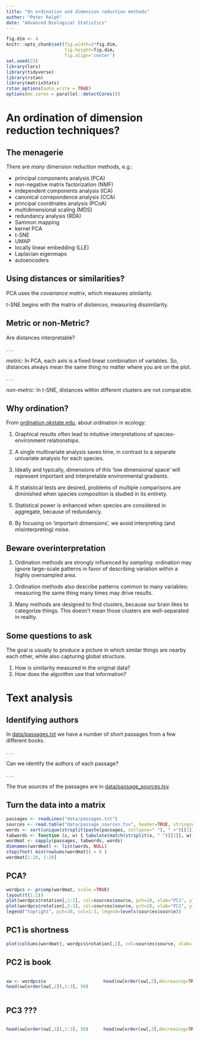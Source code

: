 ```yaml
---
title: "On ordination and dimension reduction methods"
author: "Peter Ralph"
date: "Advanced Biological Statistics"
---
```


```r
fig.dim <- 4
knitr::opts_chunk$set(fig.width=2*fig.dim,
                      fig.height=fig.dim,
                      fig.align='center')
set.seed(23)
library(lars)
library(tidyverse)
library(rstan)
library(matrixStats)
rstan_options(auto_write = TRUE)
options(mc.cores = parallel::detectCores())
```


# An ordination of dimension reduction techniques?

## The menagerie

There are *many* dimension reduction methods, e.g.:

- principal components analysis (PCA)
- non-negative matrix factorization (NMF)
- independent components analysis (ICA)
- canonical correpondence analysis (CCA)
- principal coordinates analysis (PCoA)
- multidimensional scaling (MDS)
- redundancy analysis (RDA)
- Sammon mapping
- kernel PCA
- t-SNE
- UMAP
- locally linear embedding (LLE)
- Laplacian eigenmaps
- autoencoders

## Using distances or similarities?

PCA uses the *covariance matrix*, which measures similarity.

t-SNE begins with the matrix of *distances*, measuring dissimilarity.

## Metric or non-Metric?

Are distances interpretable?

. . .

*metric:* In PCA, each axis is a fixed linear combination of variables.
So, distances always mean the same thing no matter where you are on the plot.

. . .

*non-metric:* In t-SNE,
distances within different clusters are not comparable.


## Why ordination?

From [ordination.okstate.edu](http://ordination.okstate.edu/overview.htm),
about ordination in ecology:


1. Graphical results often lead to intuitive interpretations of species-environment relationships.

2. A single multivariate analysis saves time, in contrast to a separate univariate analysis for each species.

3. Ideally and typically, dimensions of this 'low dimensional space' will represent important and interpretable environmental gradients.

4. If statistical tests are desired, problems of multiple comparisons are diminished when species composition is studied in its entirety.

5. Statistical power is enhanced when species are considered in aggregate, because of redundancy.

6. By focusing on 'important dimensions', we avoid interpreting (and misinterpreting) noise.



## Beware overinterpretation


1. Ordination methods
    are strongly influenced by *sampling*:
    ordination may ignore large-scale patterns in favor of describing variation within a highly oversampled area.

2. Ordination methods also describe patterns common to many variables:
   measuring the same thing many times may drive results.

3. Many methods are designed to find clusters, because our brain likes to categorize things.
   This doesn't mean those clusters are well-separated in reality.


## Some questions to ask

The goal is usually to produce a picture
in which similar things are nearby each other,
while also capturing global structure.

1. How is similarity measured in the original data?
2. How does the algorithm use that information?


# Text analysis

## Identifying authors

In [data/passages.txt](data/passages.txt)
we have a number of short passages from a few different books.

. . .

Can we identify the authors of each passage?

. . .

The true sources of the passages are in [data/passage_sources.tsv](data/passage_sources.tsv).

## Turn the data into a matrix

```r
passages <- readLines("data/passages.txt")
sources <- read.table("data/passage_sources.tsv", header=TRUE, stringsAsFactors=TRUE)
words <- sort(unique(strsplit(paste(passages, collapse=" "), " +")[[1]]))
tabwords <- function (x, w) { tabulate(match(strsplit(x, " ")[[1]], w), nbins=length(w)) }
wordmat <- sapply(passages, tabwords, words)
dimnames(wordmat) <- list(words, NULL)
stopifnot( min(rowSums(wordmat)) > 0 )
wordmat[1:20, 1:20]
```

## PCA?

```r
wordpcs <- prcomp(wordmat, scale.=TRUE)
layout(t(1:2))
plot(wordpcs$rotation[,1:2], col=sources$source, pch=20, xlab="PC1", ylab="PC2")
plot(wordpcs$rotation[,2:3], col=sources$source, pch=20, xlab="PC2", ylab="PC3")
legend("topright", pch=20, col=1:3, legend=levels(sources$source))
```

## PC1 is shortness

```r
plot(colSums(wordmat), wordpcs$rotation[,1], col=sources$source, xlab='length', ylab='PC1')
```

## PC2 is book

::: {.columns}
:::::::::::::: {.column width=50%}

```r
xw <- wordpcs$x
head(xw[order(xw[,2]),1:3], 50)
```

:::
:::::::::::::: {.column width=50%}

```r
head(xw[order(xw[,2],decreasing=TRUE),1:3], 50)
```

:::
::::::::::::::


## PC3 ???

::: {.columns}
:::::::::::::: {.column width=50%}

```r
head(xw[order(xw[,3]),1:3], 50)
```

:::
:::::::::::::: {.column width=50%}

```r
head(xw[order(xw[,3],decreasing=TRUE),1:3], 50)
```

:::
::::::::::::::


